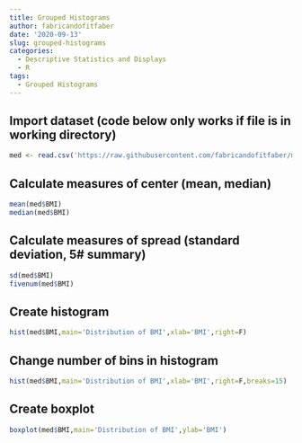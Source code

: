 ```yaml
---
title: Grouped Histograms
author: fabricandofitfaber
date: '2020-09-13'
slug: grouped-histograms
categories:
  - Descriptive Statistics and Displays
  - R
tags: 
  - Grouped Histograms
---
```


## Import dataset (code below only works if file is in working directory)
```r
med <- read.csv('https://raw.githubusercontent.com/fabricandofitfaber/mayhem/master/MedicalData.csv')
```

## Calculate measures of center (mean, median)
```r
mean(med$BMI)
median(med$BMI)
```

## Calculate measures of spread (standard deviation, 5# summary)
```r
sd(med$BMI)
fivenum(med$BMI)
```

## Create histogram
```r
hist(med$BMI,main='Distribution of BMI',xlab='BMI',right=F)
```

## Change number of bins in histogram
```r
hist(med$BMI,main='Distribution of BMI',xlab='BMI',right=F,breaks=15)
```

## Create boxplot
```r
boxplot(med$BMI,main='Distribution of BMI',ylab='BMI')
```
